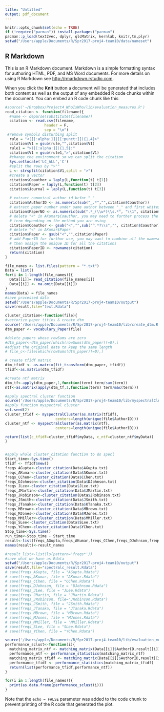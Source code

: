 ```yaml
---
title: "Untitled"
output: pdf_document
---
```


```r
knitr::opts_chunk$set(echo = TRUE)
if (!require("pacman")) install.packages("pacman")
pacman::p_load(text2vec, dplyr, qlcMatrix, kernlab, knitr,tm,plyr)
setwd("/Users/apple/Documents/R/Spr2017-proj4-team10/data/nameset")
```

## R Markdown

This is an R Markdown document. Markdown is a simple formatting syntax for authoring HTML, PDF, and MS Word documents. For more details on using R Markdown see <http://rmarkdown.rstudio.com>.

When you click the **Knit** button a document will be generated that includes both content as well as the output of any embedded R code chunks within the document. You can embed an R code chunk like this:

```r
#source('~/Dropbox/Project4_WhoIsWho/lib/evaluation_measures.R')
read_citation <- function(filename){
  #name <- deparse(substitute(filename))
  citation <- read.csv(filename,
                  header = F,
                  sep = "\n")    
 #remove symbols disturbing split
  rule = "<([[:alpha:]]|[[:punct:]]){1,4}>"
  citation$V1 = gsub(rule,"",citation$V1)
  rule1 = ">([[:alpha:]]){1,5}:"
  citation$V1 = gsub(rule1,">",citation$V1)
  #change the environment so we can split the citation
  Sys.setlocale('LC_ALL','C')
  #split the rows by ">""
  L <- strsplit(citation$V1,split = ">")
  #create a vector
  citation$Coauthor = laply(L,function(t) t[1])
  citation$Paper = laply(L,function(t) t[2])
  citation$Journal = laply(L,function(t) t[3])
  
  # extract canonical author id befor "_"
  citation$AuthorID <- as.numeric(sub("_.*","",citation$Coauthor))
  # extract paper number under same author between "_" and first whitespace
  citation$PaperNO <- as.numeric(sub(".*_(\\w*)\\s.*", "\\1", citation$Coauthor))
  # delete "<" in AKumar$Coauthor, you may need to further process the coauthor
  # term depending on the method you are using
  citation$Coauthor <- gsub("<","",sub("^.*?\\s","", citation$Coauthor))
  # delete "<" in AKumar$Paper
  citation$Paper <- gsub("<","",citation$Paper)
  # add PaperID for furthur use, you may want to combine all the nameset files and 
  # then assign the unique ID for all the citations
  citation$PaperID <- rownames(citation)
  return(citation)
}

file_names <- list.files(pattern = "*.txt")
Data = list()
for(i in 1:length(file_names)){
  Data[[i]]= read_citation(file_names[i])
  Data[[i]] <- na.omit(Data[[i]])
}
names(Data) = file_names
#save processed data
setwd("/Users/apple/Documents/R/Spr2017-proj4-team10/output")
save(result,file="text.Rdata")

```



```r
cluster_citation<-function(file){
#vectorize paper tities & create dtm
source('/Users/apple/Documents/R/Spr2017-proj4-team10/lib/create_dtm.R')
dtm_paper <- vocabulary_Paper(file)

#delete papers whose rowSums are zero
#dtm_paper<-dtm_paper[which(rowSums(dtm_paper)!=0),]
#adjust the original data to keep the same length
# file_c<-file[which(rowSums(dtm_paper)!=0),]

# create tfidf matrix
dtm_tfidf <- as.matrix(fit_transform(dtm_paper, tfidf))
tfidf<-as.matrix(dtm_tfidf)

#create ntf matrix
dtm_tf<-apply(dtm_paper,1,function(term) term/sum(term))
ntf<-as.matrix(apply(dtm_tf,1,function(term) term/max(term)))

#apply spectral cluster function
source('/Users/apple/Documents/R/Spr2017-proj4-team10/lib/myspectralCluster.R')
#apply function myspectral cluster
set.seed(2)
cluster_tfidf <- myspectralCluster(as.matrix(tfidf), 
                       centers=length(unique(file$AuthorID)))
cluster_ntf <- myspectralCluster(as.matrix(ntf), 
                       centers=length(unique(file$AuthorID)))

return(list(c_tfidf=cluster_tfidf$myData, c_ntf=cluster_ntf$myData))
}


#apply whole cluster_citation function to do specl
Start_time<-Sys.time()
tfidf <- TfIdf$new()
freqs_AGupta<-cluster_citation(Data$AGupta.txt)
freqs_AKumar<-cluster_citation(Data$AKumar.txt)
freqs_CChen<-cluster_citation(Data$CChen.txt)
freqs_DJohnson<-cluster_citation(Data$DJohnson.txt)
freqs_JLee<-cluster_citation(Data$JLee.txt)
freqs_JMartin<-cluster_citation(Data$JMartin.txt)
freqs_JRobinson<-cluster_citation(Data$JRobinson.txt)
freqs_JSmith<-cluster_citation(Data$JSmith.txt)
freqs_JTanaka<-cluster_citation(Data$KTanaka.txt)
freqs_MBrown<-cluster_citation(Data$MBrown.txt)
freqs_MJones<-cluster_citation(Data$MJones.txt)
freqs_MMiller<-cluster_citation(Data$MMiller.txt)
freqs_SLee<-cluster_citation(Data$SLee.txt)
freqs_YChen<-cluster_citation(Data$YChen.txt)
Stop_time<-Sys.time()
run_time<-Stop_time - Start_time
result<-list(freqs_AGupta,freqs_AKumar,freqs_CChen,freqs_DJohnson,freqs_JLee,freqs_JMartin,freqs_JRobinson,freqs_JSmith,freqs_JTanaka,freqs_MBrown,freqs_MJones,freqs_MMiller,freqs_SLee,freqs_YChen)
names(result)<-result_names

#result_list<-list(ls(pattern='freqs*'))
#save what we have as Rdata
setwd("/Users/apple/Documents/R/Spr2017-proj4-team10/output")
save(result,file="spectralc_result.Rdata")
# save(freqs_AGupta, file = "AGupta.Rdata")
# save(freqs_AKumar, file = "AKumar.Rdata")
# save(freqs_CChen, file = "CChen.Rdata")
# save(freqs_DJohnson, file = "DJohnson.Rdata")
# save(freqs_JLee, file = "JLee.Rdata")
# save(freqs_JMartin, file = "JMartin.Rdata")
# save(freqs_JRobinson, file="JRobinson.Rdata")
# save(freqs_JSmith, file = "JSmith.Rdata")
# save(freqs_JTanaka, file = "JTanaka.Rdata")
# save(freqs_MBrown, file = "MBrown.Rdata")
# save(freqs_MJones, file = "MJones.Rdata")
# save(freqs_MMiller, file = "MMiller.Rdata")
# save(freqs_SLee, file = "SLee.Rdata")
# save(freqs_YChen, file = "YChen.Rdata")


```

```r
source('/Users/apple/Documents/R/Spr2017-proj4-team10/lib/evaluation_measures.R')
performance_sclust<-function(i){
  matching_matrix_ntf <- matching_matrix(Data[[i]]$AuthorID,result[[i]]$c_ntf)
  performance_ntf <- performance_statistics(matching_matrix_ntf)
  matching_matrix_tfidf <- matching_matrix(Data[[i]]$AuthorID,result[[i]]$c_tfidf)
  performance_tfidf <- performance_statistics(matching_matrix_tfidf)
  return(list(performance_tfidf,performance_ntf))
}

for(i in 1:length(file_names)){
  print(as.data.frame(performance_sclust(i)))
}

```

Note that the `echo = FALSE` parameter was added to the code chunk to prevent printing of the R code that generated the plot.
